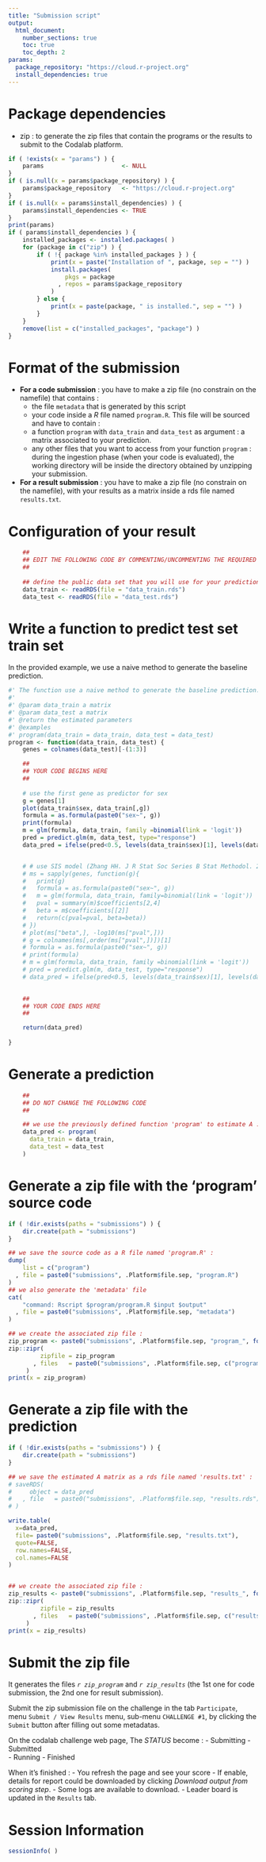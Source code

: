 ```yaml
---
title: "Submission script"
output:
  html_document:
    number_sections: true
    toc: true
    toc_depth: 2
params:
  package_repository: "https://cloud.r-project.org"
  install_dependencies: true
---
```


# Package dependencies
- zip : to generate the zip files that contain the programs or the results to submit to the Codalab platform.

```r
if ( !exists(x = "params") ) {
    params                      <- NULL
}
if ( is.null(x = params$package_repository) ) {
    params$package_repository   <- "https://cloud.r-project.org"
}
if ( is.null(x = params$install_dependencies) ) {
    params$install_dependencies <- TRUE
}
print(params)
if ( params$install_dependencies ) {
    installed_packages <- installed.packages( )
    for (package in c("zip") ) {
        if ( !{ package %in% installed_packages } ) {
            print(x = paste("Installation of ", package, sep = "") )
            install.packages(
                pkgs = package
              , repos = params$package_repository
            )
        } else {
            print(x = paste(package, " is installed.", sep = "") )
        }
    }
    remove(list = c("installed_packages", "package") )
}
```

# Format of the submission

- **For a code submission** : you have to make a zip file (no constrain on the namefile) that contains :
  - the file `metadata` that is generated by this script
  - your code inside a *R* file named `program.R`. This file will be sourced and have to contain :
  - a function `program` with `data_train` and `data_test` as argument : a matrix associated to your prediction.
  - any other files that you want to access from your function `program` : during the ingestion phase (when your code is evaluated), the working directory will be inside the directory obtained by unzipping your submission.
  
- **For a result submission** : you have to make a zip file (no constrain on the namefile), with your results as a matrix inside a rds file named `results.txt`.


# Configuration of your result

```r
    ##
    ## EDIT THE FOLLOWING CODE BY COMMENTING/UNCOMMENTING THE REQUIRED PARTS
    ##
    
    ## define the public data set that you will use for your prediction :
    data_train <- readRDS(file = "data_train.rds")
    data_test <- readRDS(file = "data_test.rds")
```

# Write a function to predict test set train set

In the provided example, we use a naive method to generate the baseline prediction.

```r
#' The function use a naive method to generate the baseline prediction.
#'
#' @param data_train a matrix
#' @param data_test a matrix
#' @return the estimated parameters
#' @examples
#' program(data_train = data_train, data_test = data_test)
program <- function(data_train, data_test) {
    genes = colnames(data_test)[-(1:3)]

    ##
    ## YOUR CODE BEGINS HERE
    ## 
    
    # use the first gene as predictor for sex
    g = genes[1]
    plot(data_train$sex, data_train[,g])
    formula = as.formula(paste0("sex~", g))
    print(formula)
    m = glm(formula, data_train, family =binomial(link = 'logit'))
    pred = predict.glm(m, data_test, type="response")
    data_pred = ifelse(pred<0.5, levels(data_train$sex)[1], levels(data_train$sex)[2])


    # # use SIS model (Zhang HH. J R Stat Soc Series B Stat Methodol. 2008) with lowest p-value
    # ms = sapply(genes, function(g){
    #   print(g)
    #   formula = as.formula(paste0("sex~", g))
    #   m = glm(formula, data_train, family=binomial(link = 'logit'))
    #   pval = summary(m)$coefficients[2,4]
    #   beta = m$coefficients[[2]]
    #   return(c(pval=pval, beta=beta))
    # })
    # plot(ms["beta",], -log10(ms["pval",]))
    # g = colnames(ms[,order(ms["pval",])])[1]
    # formula = as.formula(paste0("sex~", g))
    # print(formula)
    # m = glm(formula, data_train, family =binomial(link = 'logit'))
    # pred = predict.glm(m, data_test, type="response")
    # data_pred = ifelse(pred<0.5, levels(data_train$sex)[1], levels(data_train$sex)[2])

    
    ##
    ## YOUR CODE ENDS HERE
    ##

    return(data_pred)
    
}
```

# Generate a prediction

```r
    ##
    ## DO NOT CHANGE THE FOLLOWING CODE
    ##

    ## we use the previously defined function 'program' to estimate A :
    data_pred <- program(
      data_train = data_train,
      data_test = data_test
    )
```

# Generate a zip file with the 'program' source code

```r
if ( !dir.exists(paths = "submissions") ) {
    dir.create(path = "submissions")
}

## we save the source code as a R file named 'program.R' :
dump(
    list = c("program")
  , file = paste0("submissions", .Platform$file.sep, "program.R")
)
## we also generate the 'metadata' file
cat(
    "command: Rscript $program/program.R $input $output"
  , file = paste0("submissions", .Platform$file.sep, "metadata")
)

## we create the associated zip file :
zip_program <- paste0("submissions", .Platform$file.sep, "program_", format(x = Sys.time( ), format = "%Y_%m_%d_%S"), ".zip")
zip::zipr(
         zipfile = zip_program
       , files   = paste0("submissions", .Platform$file.sep, c("program.R", "metadata") )
     )
print(x = zip_program)
```

# Generate a zip file with the prediction

```r
if ( !dir.exists(paths = "submissions") ) {
    dir.create(path = "submissions")
}

## we save the estimated A matrix as a rds file named 'results.txt' :
# saveRDS(
#     object = data_pred
#   , file   = paste0("submissions", .Platform$file.sep, "results.rds")
# )

write.table(
  x=data_pred, 
  file= paste0("submissions", .Platform$file.sep, "results.txt"),
  quote=FALSE,
  row.names=FALSE,
  col.names=FALSE
)


## we create the associated zip file :
zip_results <- paste0("submissions", .Platform$file.sep, "results_", format(x = Sys.time( ), format = "%Y_%m_%d_%S"), ".zip")
zip::zipr(
         zipfile = zip_results
       , files   = paste0("submissions", .Platform$file.sep, c("results.txt") )
     )
print(x = zip_results)
```

# Submit the zip file

It generates the files *`r zip_program`*  and *`r zip_results`*  (the 1st one for code submission, the 2nd one for result submission).

Submit the zip submission file on the challenge in the tab `Participate`, menu `Submit / View Results` menu, sub-menu `CHALLENGE #1`, by clicking the `Submit` button after filling out some metadatas.

On the codalab challenge web page, The *STATUS* become : 
  - Submitting
  - Submitted	
  - Running
  - Finished

When it’s finished :
  - You refresh the page and see your score
  - If enable, details for report could be downloaded by clicking *Download output from scoring step*.
  - Some logs are available to download.
  - Leader board is updated in the `Results` tab.

# Session Information

```r
sessionInfo( )
```
